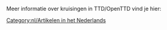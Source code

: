 

Meer informatie over kruisingen in TTD/OpenTTD vind je hier:
{{nl/Links/Treinkruispunten}}

[[Category:nl/Artikelen in het Nederlands]]